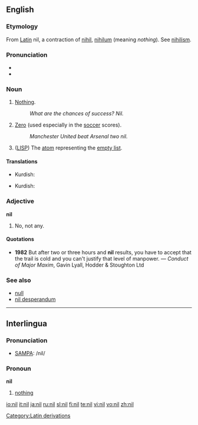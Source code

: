 {{see|ni-l}}
==English==

===Etymology===
From [[w:Latin|Latin]] nil, a contraction of [[nihil]], [[nihilum]] (meaning ''nothing''). See [[nihilism]].

===Pronunciation===
* {{IPA|/nɪl/}}
* {{rhymes|ɪl}}

===Noun===
{{en-noun}}

# [[nothing|Nothing]].
#: ''What are the chances of success?  Nil.''
# [[zero|Zero]] (used especially in the [[soccer]] scores).
#: ''Manchester United beat Arsenal two nil.''
# {{complang}} ([[LISP]]) The [[atom]] representing the [[empty list]].

====Translations====
{{trans-top|Nothing}}
* Kurdish: {{KUchar|[[هیچ]]}}
{{trans-mid}}
{{trans-bottom}}

{{trans-top|Zero (used especially in the soccer scores}}
* Kurdish: {{KUchar|[[هیچ]]}}
{{trans-mid}}
{{trans-bottom}}

{{trans-top|(''computer language'') (LISP) The atom representing the empty list}}
{{trans-mid}}
{{trans-bottom}}

===Adjective===
'''nil'''

# No, not any.

====Quotations====
* '''1982''' But after two or three hours and '''nil''' results, you have to accept that the trail is cold and you can't justify that level of manpower. &mdash; ''Conduct of Major Maxim'', Gavin Lyall, Hodder & Stoughton Ltd

===See also===
* [[null]]
* [[nil desperandum]]

[[Category:Latin derivations]]

----

==Interlingua==

===Pronunciation===
* [[SAMPA]]: /nil/

===Pronoun===
'''nil'''  {{context|Indefinite pronoun}}

# [[nothing]]

[[io:nil]]
[[it:nil]]
[[ja:nil]]
[[ru:nil]]
[[sl:nil]]
[[fi:nil]]
[[te:nil]]
[[vi:nil]]
[[vo:nil]]
[[zh:nil]]